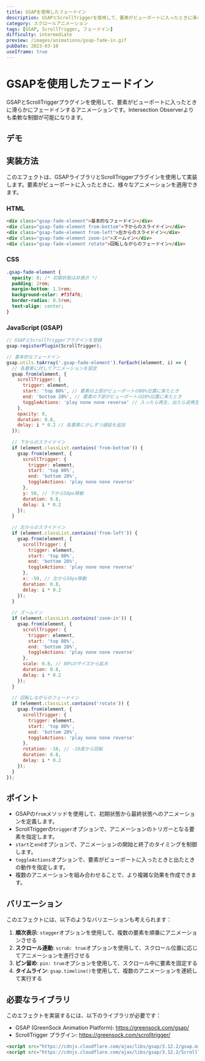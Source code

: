 ```yaml
---
title: GSAPを使用したフェードイン
description: GSAPとScrollTriggerを使用して、要素がビューポートに入ったときに滑らかにフェードインするアニメーション。
category: スクロールアニメーション
tags: [GSAP, ScrollTrigger, フェードイン]
difficulty: intermediate
preview: /images/animations/gsap-fade-in.gif
pubDate: 2023-03-10
useIframe: true
---
```



# GSAPを使用したフェードイン

GSAPとScrollTriggerプラグインを使用して、要素がビューポートに入ったときに滑らかにフェードインするアニメーションです。Intersection Observerよりも柔軟な制御が可能になります。

## デモ

<IframeDemo title="GSAPフェードイン" description="下にスクロールすると要素が滑らかにフェードインします" height="400px">
  
</IframeDemo>

## 実装方法

このエフェクトは、GSAPライブラリとScrollTriggerプラグインを使用して実装します。要素がビューポートに入ったときに、様々なアニメーションを適用できます。

### HTML

```html
<div class="gsap-fade-element">基本的なフェードイン</div>
<div class="gsap-fade-element from-bottom">下からのスライドイン</div>
<div class="gsap-fade-element from-left">左からのスライドイン</div>
<div class="gsap-fade-element zoom-in">ズームイン</div>
<div class="gsap-fade-element rotate">回転しながらのフェードイン</div>
```

### CSS

```css
.gsap-fade-element {
  opacity: 0; /* 初期状態は非表示 */
  padding: 2rem;
  margin-bottom: 1.5rem;
  background-color: #f3f4f6;
  border-radius: 0.5rem;
  text-align: center;
}
```

### JavaScript (GSAP)

```javascript
// GSAPとScrollTriggerプラグインを登録
gsap.registerPlugin(ScrollTrigger);

// 基本的なフェードイン
gsap.utils.toArray('.gsap-fade-element').forEach((element, i) => {
  // 各要素に対してアニメーションを設定
  gsap.from(element, {
    scrollTrigger: {
      trigger: element,
      start: 'top 80%', // 要素の上部がビューポートの80%位置に来たとき
      end: 'bottom 20%', // 要素の下部がビューポートの20%位置に来たとき
      toggleActions: 'play none none reverse' // 入ったら再生、出たら逆再生
    },
    opacity: 0,
    duration: 0.8,
    delay: i * 0.2 // 各要素に少しずつ遅延を追加
  });
  
  // 下からのスライドイン
  if (element.classList.contains('from-bottom')) {
    gsap.from(element, {
      scrollTrigger: {
        trigger: element,
        start: 'top 80%',
        end: 'bottom 20%',
        toggleActions: 'play none none reverse'
      },
      y: 50, // 下から50px移動
      duration: 0.8,
      delay: i * 0.2
    });
  }
  
  // 左からのスライドイン
  if (element.classList.contains('from-left')) {
    gsap.from(element, {
      scrollTrigger: {
        trigger: element,
        start: 'top 80%',
        end: 'bottom 20%',
        toggleActions: 'play none none reverse'
      },
      x: -50, // 左から50px移動
      duration: 0.8,
      delay: i * 0.2
    });
  }
  
  // ズームイン
  if (element.classList.contains('zoom-in')) {
    gsap.from(element, {
      scrollTrigger: {
        trigger: element,
        start: 'top 80%',
        end: 'bottom 20%',
        toggleActions: 'play none none reverse'
      },
      scale: 0.8, // 80%のサイズから拡大
      duration: 0.8,
      delay: i * 0.2
    });
  }
  
  // 回転しながらのフェードイン
  if (element.classList.contains('rotate')) {
    gsap.from(element, {
      scrollTrigger: {
        trigger: element,
        start: 'top 80%',
        end: 'bottom 20%',
        toggleActions: 'play none none reverse'
      },
      rotation: -10, // -10度から回転
      duration: 0.8,
      delay: i * 0.2
    });
  }
});
```

## ポイント

- GSAPの`from`メソッドを使用して、初期状態から最終状態へのアニメーションを定義します。
- ScrollTriggerの`trigger`オプションで、アニメーションのトリガーとなる要素を指定します。
- `start`と`end`オプションで、アニメーションの開始と終了のタイミングを制御します。
- `toggleActions`オプションで、要素がビューポートに入ったときと出たときの動作を指定します。
- 複数のアニメーションを組み合わせることで、より複雑な効果を作成できます。

## バリエーション

このエフェクトには、以下のようなバリエーションも考えられます：

1. **順次表示**: `stagger`オプションを使用して、複数の要素を順番にアニメーションさせる
2. **スクロール連動**: `scrub: true`オプションを使用して、スクロール位置に応じてアニメーションを進行させる
3. **ピン留め**: `pin: true`オプションを使用して、スクロール中に要素を固定する
4. **タイムライン**: `gsap.timeline()`を使用して、複数のアニメーションを連続して実行する

## 必要なライブラリ

このエフェクトを実装するには、以下のライブラリが必要です：

- GSAP (GreenSock Animation Platform): https://greensock.com/gsap/
- ScrollTrigger プラグイン: https://greensock.com/scrolltrigger/

```html
<script src="https://cdnjs.cloudflare.com/ajax/libs/gsap/3.12.2/gsap.min.js"></script>
<script src="https://cdnjs.cloudflare.com/ajax/libs/gsap/3.12.2/ScrollTrigger.min.js"></script>
